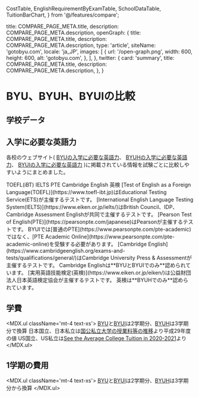   CostTable,
  EnglishRequirementByExamTable,
  SchoolDataTable,
  TuitionBarChart,
} from '@/features/compare';

  title: COMPARE_PAGE_META.title,
  description: COMPARE_PAGE_META.description,
  openGraph: {
    title: COMPARE_PAGE_META.title,
    description: COMPARE_PAGE_META.description,
    type: 'article',
    siteName: 'gotobyu.com',
    locale: 'ja_JP',
    images: [
      {
        url: '/open-graph.png',
        width: 600,
        height: 600,
        alt: 'gotobyu.com',
      },
    ],
  },
  twitter: {
    card: 'summary',
    title: COMPARE_PAGE_META.title,
    description: COMPARE_PAGE_META.description,
  },
}


# BYU、BYUH、BYUIの比較


## 学校データ

<SchoolDataTable />


## 入学に必要な英語力

各校のウェブサイト(
[BYUの入学に必要な英語力](https://enrollment.byu.edu/admissions/english-proficiency-requirement)、
[BYUHの入学に必要な英語力](https://hookele.byuh.edu/admissions/english-test-requirements)、
[BYUIの入学に必要な英語力](https://www.byui.edu/admissions/apply/international-students/english-requirements)
)に掲載されている情報を試験ごとに比較しやすいようにまとめました。

<TabGroup>
  <TabList className='flex'>
    <Tab>
      <span className='font-bold'>TOEFL(iBT)</span>
    </Tab>
    <Tab>
      <span className='font-bold'>IELTS</span>
    </Tab>
    <Tab>
      <span className='font-bold'>PTE</span>
    </Tab>
    <Tab>
      <span className='font-bold'>Cambridge English</span>
    </Tab>
    <Tab>
      <span className='font-bold'>英検</span>
    </Tab>
  </TabList>
  <TabPanels>
    <TabPanel>
      <EnglishRequirementByExamTable exam='TOEFL' data={ENGLISH_REQUIREMENT_BY_EXAM.TOEFL} />
      [Test of English as a Foreign Language(TOEFL)](https://www.toefl-ibt.jp)はEducational Testing Service(ETS)が主催するテストです。
    </TabPanel>
    <TabPanel>
      <EnglishRequirementByExamTable exam='IELTS' data={ENGLISH_REQUIREMENT_BY_EXAM.IELTS} />
      [International English Language Testing System(IELTS)](https://www.eiken.or.jp/ielts/)はBritish Council、IDP、Cambridge Assessment Englishが共同で主催するテストです。
    </TabPanel>
    <TabPanel>
      <EnglishRequirementByExamTable exam='PTE' data={ENGLISH_REQUIREMENT_BY_EXAM.PTE} />
      [Pearson Test of English(PTE)](https://pearsonpte.com/japanese)はPearsonが主催するテストです。
      BYUIでは[普通のPTE](https://www.pearsonpte.com/pte-academic)ではなく、[PTE Academic Online](https://www.pearsonpte.com/pte-academic-online)を受験する必要があります。
    </TabPanel>
    <TabPanel>
      <EnglishRequirementByExamTable exam='Cambridge English' data={ENGLISH_REQUIREMENT_BY_EXAM.cambridge} withUseOfEnglish />
      [Cambridge English](https://www.cambridgeenglish.org/exams-and-tests/qualifications/general/)はCambridge University Press &amp; Assessmentが主催するテストです。
      Cambridge Englishは**BYUとBYUIでのみ**認められています。
    </TabPanel>
    <TabPanel>
      <EnglishRequirementByExamTable exam='英検' data={ENGLISH_REQUIREMENT_BY_EXAM.eiken} />
      [実用英語技能検定(英検)](https://www.eiken.or.jp/eiken/)は公益財団法人日本英語検定協会が主催するテストです。
      英検は**BYUHでのみ**認められています。
    </TabPanel>
  </TabPanels>
</TabGroup>


## 学費

<div className='flex flex-row space-x-4'>
  <CurrencySwitchControl />
  <LDSSwitchControl />
</div>

<div className='h-96 lg:h-120'>
  <TuitionBarChart />
</div>

<MDX.ul className='mt-4 text-xs'>
  <Footnote>
    <ExrateAnnotation />
  </Footnote>
  <Footnote>[BYU](https://enrollment.byu.edu/financial-aid/cost-of-attendance)と[BYUI](https://www.byui.edu/financial-aid/cost-of-attendance)は2学期分、[BYUH](https://financialaid.byuh.edu/cost-of-attendance)は3学期分で換算</Footnote>
  <Footnote>日本国立、日本私立は[国公私立大学の授業料等の推移](https://www.mext.go.jp/a_menu/koutou/shinkou/07021403/__icsFiles/afieldfile/2017/12/26/1399613_03.pdf)より平成29年度の値</Footnote>
  <Footnote>US国立、US私立は[See the Average College Tuition in 2020-2021](https://www.usnews.com/education/best-colleges/paying-for-college/articles/paying-for-college-infographic)より</Footnote>
</MDX.ul>


## 1学期の費用

<div className='flex flex-row space-x-4'>
  <CurrencySwitchControl />
  <LDSSwitchControl />
</div>

<CostTable />

<MDX.ul className='mt-4 text-xs'>
  <Footnote>
    <ExrateAnnotation />
  </Footnote>
  <Footnote>[BYU](https://enrollment.byu.edu/financial-aid/cost-of-attendance)と[BYUI](https://www.byui.edu/financial-aid/cost-of-attendance)は2学期分、[BYUH](https://financialaid.byuh.edu/cost-of-attendance)は3学期分から換算</Footnote>
</MDX.ul>
